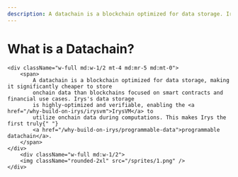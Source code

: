 ```yaml
---
description: A datachain is a blockchain optimized for data storage. Irys's datachain enables highly-optimized, verifiable onchain data storage and computation.
---
```


# What is a Datachain?

<div className="flex flex-col md:flex-row items-center">

    <div className="w-full md:w-1/2 mt-4 md:mr-5 md:mt-0">
    	<span>
    		A datachain is a blockchain optimized for data storage, making it significantly cheaper to store
    		onchain data than blockchains focused on smart contracts and financial use cases. Irys's data storage
    		is highly-optimized and verifiable, enabling the <a href="/why-build-on-irys/irysvm">IrysVM</a> to
    		utilize onchain data during computations. This makes Irys the first truly{" "}
    		<a href="/why-build-on-irys/programmable-data">programmable datachain</a>.
    	</span>
    </div>
    	<div className="w-full md:w-1/2">
    	<img className="rounded-2xl" src="/sprites/1.png" />
    </div>

</div>
